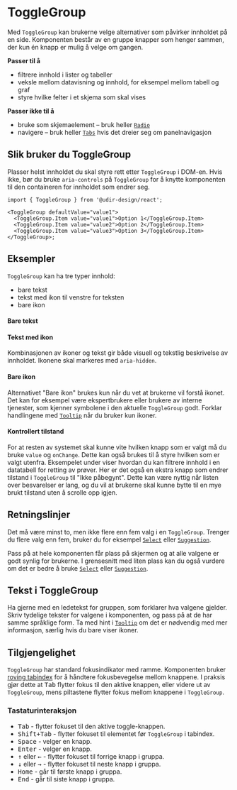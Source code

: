 
<Meta of={ToggleGroupStories} />

# ToggleGroup

Med `ToggleGroup` kan brukerne velge alternativer som påvirker innholdet på en side. Komponenten består av en gruppe knapper som henger sammen, der kun én knapp er mulig å velge om gangen.

**Passer til å**

- filtrere innhold i lister og tabeller
- veksle mellom datavisning og innhold, for eksempel mellom tabell og graf
- styre hvilke felter i et skjema som skal vises

**Passer ikke til å**

- bruke som skjemaelement – bruk heller [`Radio`](/docs/components-radio--docs)
- navigere – bruk heller [`Tabs`](/docs/components-tabs--docs) hvis det dreier seg om panelnavigasjon

## Slik bruker du ToggleGroup

<Primary />
<Controls />

Plasser helst innholdet du skal styre rett etter `ToggleGroup` i DOM-en. Hvis ikke, bør du bruke `aria-controls` på `ToggleGroup` for å knytte komponenten til den containeren for innholdet som endrer seg.

```tsx
import { ToggleGroup } from '@udir-design/react';

<ToggleGroup defaultValue="value1">
  <ToggleGroup.Item value="value1">Option 1</ToggleGroup.Item>
  <ToggleGroup.Item value="value2">Option 2</ToggleGroup.Item>
  <ToggleGroup.Item value="value3">Option 3</ToggleGroup.Item>
</ToggleGroup>;
```

## Eksempler

`ToggleGroup` kan ha tre typer innhold:

- bare tekst
- tekst med ikon til venstre for teksten
- bare ikon

#### Bare tekst

<Canvas of={ToggleGroupStories.OnlyText} />

#### Tekst med ikon

Kombinasjonen av ikoner og tekst gir både visuell og tekstlig beskrivelse av innholdet. Ikonene skal markeres med `aria-hidden`.

<Canvas of={ToggleGroupStories.TextAndIcons} />

#### Bare ikon

Alternativet "Bare ikon" brukes kun når du vet at brukerne vil forstå ikonet. Det kan for eksempel være ekspertbrukere eller brukere av interne tjenester, som kjenner symbolene i den aktuelle `ToggleGroup` godt. Forklar handlingene med [`Tooltip`](/docs/components-tooltip--docs) når du bruker kun ikoner.

<Canvas of={ToggleGroupStories.OnlyIcons} />

#### Kontrollert tilstand

For at resten av systemet skal kunne vite hvilken knapp som er valgt må du bruke `value` og `onChange`. Dette kan også brukes til å styre hvilken som er valgt utenfra. Eksempelet under viser hvordan du kan filtrere innhold i en datatabell for retting av prøver. Her er det også en ekstra knapp som endrer tilstand i `ToggleGroup` til "Ikke påbegynt". Dette kan være nyttig når listen over besvarelser er lang, og du vil at brukerne skal kunne bytte til en mye brukt tilstand uten å scrolle opp igjen.

<Canvas of={ToggleGroupStories.Controlled} />

## Retningslinjer

Det må være minst to, men ikke flere enn fem valg i en `ToggleGroup`. Trenger du flere valg enn fem, bruker du for eksempel [`Select`](/docs/components-select--docs) eller [`Suggestion`](/docs/components-suggestion--docs).

Pass på at hele komponenten får plass på skjermen og at alle valgene er godt synlig for brukerne. I grensesnitt med liten plass kan du også vurdere om det er bedre å bruke [`Select`](/docs/components-select--docs) eller [`Suggestion`](/docs/components-suggestion--docs).

## Tekst i ToggleGroup

Ha gjerne med en ledetekst for gruppen, som forklarer hva valgene gjelder. Skriv tydelige tekster for valgene i komponenten, og pass på at de har samme språklige form. Ta med hint i [`Tooltip`](/docs/components-tooltip--docs) om det er nødvendig med mer informasjon, særlig hvis du bare viser ikoner.

## Tilgjengelighet

`ToggleGroup` har standard fokusindikator med ramme.
Komponenten bruker [roving tabindex](https://developer.mozilla.org/en-US/docs/Web/Accessibility/Guides/Keyboard-navigable_JavaScript_widgets#managing_focus_inside_groups) for å håndtere fokusbevegelse mellom knappene. I praksis gjør dette at <kbd>Tab</kbd> flytter fokus til den aktive knappen, eller videre ut av `ToggleGroup`, mens piltastene flytter fokus mellom knappene i `ToggleGroup`.

### Tastaturinteraksjon

- <kbd>Tab</kbd> - flytter fokuset til den aktive toggle-knappen.
- <kbd>Shift+Tab</kbd> - flytter fokuset til elementet før `ToggleGroup` i
  tabindex.
- <kbd>Space</kbd> - velger en knapp.
- <kbd>Enter</kbd> - velger en knapp.
- <kbd data-icon>↑</kbd> eller <kbd data-icon>←</kbd> - flytter fokuset til
  forrige knapp i gruppa.
- <kbd data-icon>↓</kbd> eller <kbd data-icon>→</kbd> - flytter fokuset til
  neste knapp i gruppa.
- <kbd>Home</kbd> - går til første knapp i gruppa.
- <kbd>End</kbd> - går til siste knapp i gruppa.
